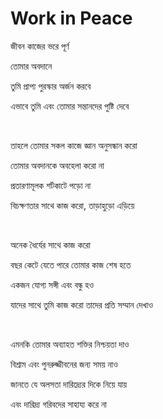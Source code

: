 # Work in Peace

জীবন কাজের ভরে পূর্ণ

তোমার অবদানে

তুমি প্রাপ্য পুরস্কার অর্জন করবে

এভাবে তুমি এবং তোমার সন্তানদের পুষ্টি দেবে

<br />

তাহলে তোমার সকল কাজে জ্ঞান অনুসন্ধান করো

তোমার অবদানকে অবহেলা করো না

প্রতারণামূলক শর্টকাটে পড়ো না

বিচক্ষণতার সাথে কাজ করো, তাড়াহুড়ো এড়িয়ে

<br />

অনেক ধৈর্যের সাথে কাজ করো

বছর কেটে যেতে পারে তোমার কাজ শেষ হতে

একজন যোগ্য সঙ্গী এবং বন্ধু হও

যাদের সাথে তুমি কাজ করো তাদের প্রতি সম্মান দেখাও

<br />

এমনকি তোমার অব্যাহত শক্তির নিশ্চয়তা দাও

বিশ্রাম এবং পুনরুজ্জীবনের জন্য সময় নাও

জানতে যে অলসতা দারিদ্র্যের দিকে নিয়ে যায়

এবং দারিদ্র্য গরিবদের সাহায্য করে না